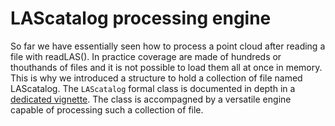 # LAScatalog processing engine {#engine}

So far we have essentially seen how to process a point cloud after reading a file with readLAS(). In practice coverage are made of hundreds or thouthands of files and it is not possible to load them all at once in memory. This is why we introduced a structure to hold a collection of file named LAScatalog. The `LAScatalog` formal class is documented in depth in a [dedicated vignette](). The class is accompagned by a versatile engine capable of processing such a collection of file.
